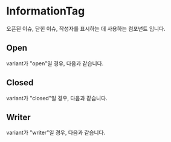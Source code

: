 
<Meta of={InformationTagStories} title="component/InformationTag/Docs" />

# InformationTag

오픈된 이슈, 닫힌 이슈, 작성자를 표시하는 데 사용하는 컴포넌트 입니다.

<Controls />

## Open

variant가 "open"일 경우, 다음과 같습니다.

<Canvas of={InformationTagStories.Open} />

## Closed

variant가 "closed"일 경우, 다음과 같습니다.

<Canvas of={InformationTagStories.Closed} />

## Writer

variant가 "writer"일 경우, 다음과 같습니다.

<Canvas of={InformationTagStories.Writer} />
